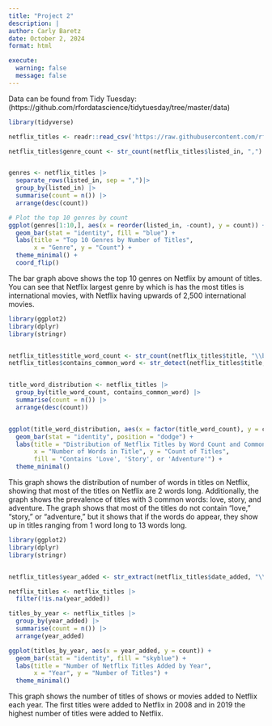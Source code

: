 ```yaml
---
title: "Project 2"
description: |
author: Carly Baretz 
date: October 2, 2024
format: html

execute:
  warning: false
  message: false
---
```


Data can be found from Tidy Tuesday: (https://github.com/rfordatascience/tidytuesday/tree/master/data)


```r
library(tidyverse)

netflix_titles <- readr::read_csv('https://raw.githubusercontent.com/rfordatascience/tidytuesday/master/data/2021/2021-04-20/netflix_titles.csv')

netflix_titles$genre_count <- str_count(netflix_titles$listed_in, ",") + 1


genres <- netflix_titles |>
  separate_rows(listed_in, sep = ",")|>
  group_by(listed_in) |>
  summarise(count = n()) |>
  arrange(desc(count))

# Plot the top 10 genres by count
ggplot(genres[1:10,], aes(x = reorder(listed_in, -count), y = count)) +
  geom_bar(stat = "identity", fill = "blue") +
  labs(title = "Top 10 Genres by Number of Titles",
       x = "Genre", y = "Count") +
  theme_minimal() +
  coord_flip()

```
The bar graph above shows the top 10 genres on Netflix by amount of titles. You can see that Netflix largest genre by which is has the most titles is international movies, with Netflix having upwards of 2,500 international movies. 


```r
library(ggplot2)
library(dplyr)
library(stringr)


netflix_titles$title_word_count <- str_count(netflix_titles$title, "\\b\\w+\\b")
netflix_titles$contains_common_word <- str_detect(netflix_titles$title, "\\b(Love|Story|Adventure)\\b")


title_word_distribution <- netflix_titles |>
  group_by(title_word_count, contains_common_word) |>
  summarise(count = n()) |>
  arrange(desc(count))


ggplot(title_word_distribution, aes(x = factor(title_word_count), y = count, fill = contains_common_word)) +
  geom_bar(stat = "identity", position = "dodge") +
  labs(title = "Distribution of Netflix Titles by Word Count and Common Words (Love, Story, Adventure)",
       x = "Number of Words in Title", y = "Count of Titles",
       fill = "Contains 'Love', 'Story', or 'Adventure'") +
  theme_minimal()

```
This graph shows the distribution of number of words in titles on Netflix, showing that most of the titles on Netflix are 2 words long. Additionally, the graph shows the prevalence of titles with 3 common words: love, story, and adventure. The graph shows that most of the titles do not contain "love," "story," or "adventure," but it shows that if the words do appear, they show up in titles ranging from 1 word long to 13 words long. 

```r
library(ggplot2)
library(dplyr)
library(stringr)


netflix_titles$year_added <- str_extract(netflix_titles$date_added, "\\d{4}")

netflix_titles <- netflix_titles |>
  filter(!is.na(year_added))

titles_by_year <- netflix_titles |>
  group_by(year_added) |>
  summarise(count = n()) |>
  arrange(year_added)

ggplot(titles_by_year, aes(x = year_added, y = count)) +
  geom_bar(stat = "identity", fill = "skyblue") +
  labs(title = "Number of Netflix Titles Added by Year",
       x = "Year", y = "Number of Titles") +
  theme_minimal()

```

This graph shows the number of titles of shows or movies added to Netflix each year. The first titles were added to Netflix in 2008 and in 2019 the highest number of titles were added to Netflix. 